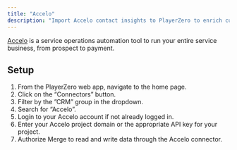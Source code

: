 ```yaml
---
title: "Accelo"
description: "Import Accelo contact insights to PlayerZero to enrich customer risk and impact profiles."
---
```


<Snippet file="crm-connector.mdx" />

[Accelo](https://www.accelo.com/) is a service operations automation tool to run your entire service business, from prospect to payment.

## Setup

1. From the PlayerZero web app, navigate to the home page.
2. Click on the “Connectors” button.
3. Filter by the ”CRM” group in the dropdown.
4. Search for “Accelo”.
5. Login to your Accelo account if not already logged in.
6. Enter your Accelo project domain or the appropriate API key for your project.
7. Authorize Merge to read and write data through the Accelo connector.